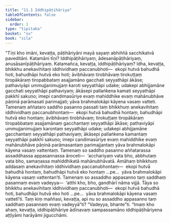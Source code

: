 ```yaml
---
title: "11.1 Iddhipāṭihāriya"
tableOfContents: false
sidebar:
  order: 1
type: "tipitaka"
basket: "su"
book: "sila"
---
```



<DynamicBreadcrumb />

<Division number="483" book="sila" bookNo="6" page="206">

<Paragraph number="830" book="sila">
“Tīṇi kho imāni, kevaṭṭa, pāṭihāriyāni mayā sayaṃ abhiññā sacchikatvā paveditāni. Katamāni tīṇi? Iddhipāṭihāriyaṃ, ādesanāpāṭihāriyaṃ, anusāsanīpāṭihāriyaṃ.
</Paragraph>

</Division>
<Division number="484" book="sila" bookNo="6" page="206">

<Paragraph number="831" book="sila">
Katamañca, kevaṭṭa, iddhipāṭihāriyaṃ? Idha, kevaṭṭa, bhikkhu anekavihitaṃ iddhividhaṃ paccanubhoti—  ekopi hutvā bahudhā hoti, bahudhāpi hutvā eko hoti; āvibhāvaṃ tirobhāvaṃ tirokuṭṭaṃ tiropākāraṃ tiropabbataṃ asajjamāno gacchati seyyathāpi ākāse; pathaviyāpi ummujjanimujjaṃ karoti seyyathāpi udake; udakepi abhijjamāne gacchati seyyathāpi pathaviyaṃ; ākāsepi pallaṅkena kamati seyyathāpi pakkhī sakuṇo; imepi candimasūriye evaṃ mahiddhike evaṃ mahānubhāve pāṇinā parāmasati parimajjati; yāva brahmalokāpi kāyena vasaṃ vatteti.
</Paragraph>

<Paragraph number="832" book="sila">
Tamenaṃ aññataro saddho pasanno passati taṃ bhikkhuṃ anekavihitaṃ iddhividhaṃ paccanubhontaṃ—  ekopi hutvā bahudhā hontaṃ, bahudhāpi hutvā eko hontaṃ; āvibhāvaṃ tirobhāvaṃ; tirokuṭṭaṃ tiropākāraṃ tiropabbataṃ asajjamānaṃ gacchantaṃ seyyathāpi ākāse; pathaviyāpi ummujjanimujjaṃ karontaṃ seyyathāpi udake; udakepi abhijjamāne gacchantaṃ seyyathāpi pathaviyaṃ; ākāsepi pallaṅkena kamantaṃ seyyathāpi pakkhī sakuṇo; imepi candimasūriye evaṃ mahiddhike evaṃ mahānubhāve pāṇinā parāmasantaṃ parimajjantaṃ yāva brahmalokāpi kāyena vasaṃ vattentaṃ.
</Paragraph>

<Paragraph number="833" book="sila">
Tamenaṃ so saddho pasanno aññatarassa assaddhassa appasannassa āroceti—  ‘acchariyaṃ vata bho, abbhutaṃ vata bho, samaṇassa mahiddhikatā mahānubhāvatā. Amāhaṃ bhikkhuṃ addasaṃ anekavihitaṃ iddhividhaṃ paccanubhontaṃ—  ekopi hutvā bahudhā hontaṃ, bahudhāpi hutvā eko hontaṃ …pe…  yāva brahmalokāpi kāyena vasaṃ vattentan’ti.
</Paragraph>

<Paragraph number="834" book="sila">
Tamenaṃ so assaddho appasanno taṃ saddhaṃ pasannaṃ evaṃ vadeyya—  ‘atthi kho, bho, gandhārī nāma vijjā. Tāya so bhikkhu anekavihitaṃ iddhividhaṃ paccanubhoti—  ekopi hutvā bahudhā hoti, bahudhāpi hutvā eko hoti …pe…  yāva brahmalokāpi kāyena vasaṃ vattetī’ti.
</Paragraph>

<Paragraph number="835" book="sila">
Taṃ kiṃ maññasi, kevaṭṭa, api nu so assaddho appasanno taṃ saddhaṃ pasannaṃ evaṃ vadeyyā”ti? “Vadeyya, bhante”ti. “Imaṃ kho ahaṃ, kevaṭṭa, iddhipāṭihāriye ādīnavaṃ sampassamāno iddhipāṭihāriyena aṭṭīyāmi harāyāmi jigucchāmi.
</Paragraph>
</Division>
